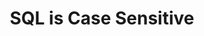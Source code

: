 ---
id: "db_tf_001"
questionType: "TRUE_FALSE"
title: "SQL is Case Sensitive"
statement: "SQL keywords are case sensitive."
difficulty: "EASY"
category: "Database"
correctAnswer: false
explanation: "SQL keywords are not case sensitive, though data may be."
---